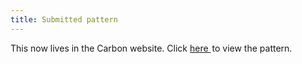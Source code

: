 ```yaml
---
title: Submitted pattern
---
```


This now lives in the Carbon website.
Click <a href="https://www.carbondesignsystem.com/experimental/empty-state-pattern" target="_blank">
here <Launch16 fill="currentColor" style="vertical-align:middle; margin: 0 2px 2px 0"/></a>
to view the pattern.